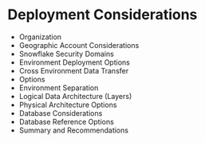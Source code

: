 # Deployment Considerations

- Organization
- Geographic Account Considerations
- Snowflake Security Domains
- Environment Deployment Options
- Cross Environment Data Transfer
- Options
- Environment Separation
- Logical Data Architecture (Layers)
- Physical Architecture Options
- Database Considerations
- Database Reference Options
- Summary and Recommendations

